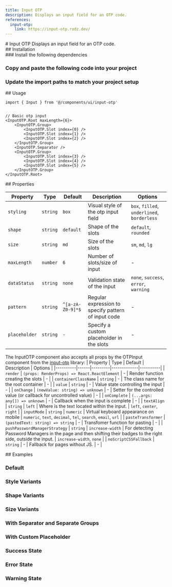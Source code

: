```yaml
---
title: Input OTP
description: Displays an input field for an OTP code.
references:
  input-otp:
    link: https://input-otp.rodz.dev/
---
```

<ContentContainer>

<Section gap="1">
# Input OTP
<Paragraph size={'extraLarge'} color={'tertiary'}>Displays an input field for an OTP code.</Paragraph>
<ComponentPreview name="input-otp" withRecipe/>
</Section>

<Section>
## Installation

<Steps>
<Section>
### Install the following dependencies

<InstallTabs pkg="input-otp" />

### Copy and paste the following code into your project

<ComponentSource name="input-otp" />

### Update the import paths to match your project setup

</Section>
</Steps>
</Section>

<Section>
## Usage

```tsx
import { Input } from '@/components/ui/input-otp'
```
```tsx

// Basic otp input
<InputOTP.Root maxLength={6}>
    <InputOTP.Group>
        <InputOTP.Slot index={0} />
        <InputOTP.Slot index={1} />
        <InputOTP.Slot index={2} />
    </InputOTP.Group>
    <InputOTP.Separator />
    <InputOTP.Group>
        <InputOTP.Slot index={3} />
        <InputOTP.Slot index={4} />
        <InputOTP.Slot index={5} />
    </InputOTP.Group>
</InputOTP.Root>
```
</Section>

<Section>
## Properties

| Property | Type | Default | Description | Options |
|----------|------|---------|-------------|----------|
| `styling` | `string` | `box` | Visual style of the otp input field | `box`, `filled`, `underlined`, `borderless`|
| `shape` | `string` | `default` | Shape of the slots | `default`, `rounded` |
| `size` | `string` | `md` | Size of the slots | `sm`, `md`, `lg` |
| `maxLength` | `number` | `6` | Number of slots/size of input | - |
| `dataStatus` | `string` | `none` | Validation state of the input | `none`, `success`, `error`, `warning` |
| `pattern` | `string` | `^[a-zA-Z0-9]*$` | Regular expression to specify pattern of input code | - |
| `placeholder` | `string` | `-` | Specify a custom placeholder in the slots | - |


The InputOTP component also accepts all props by the OTPInput component from the [input-otp](https://input-otp.rodz.dev/) library:
| Property | Type | Default | Description | Options |
|----------|------|---------|-------------|----------|
| `render` | `(props: RenderProps) => React.ReactElement` | - | Render function creating the slots | - |
| `containerClassName` | `string` | - | The class name for the root container | - |
| `value` | `string` | - | Value state controlling the input | - |
| `onChange` | `(newValue: string) => unknown` | - | Setter for the controlled value (or callback for uncontrolled value) | - |
| `onComplete` | `(...args: any[]) => unknown` | - | Callback when the input is complete | - |
| `textAlign` | `string` | `left` | Where is the text located within the input. | `left`, `center`, `right` |
| `inputMode` | `string` | `numeric` | Virtual keyboard appearance on mobile | `numeric`, `text`, `decimal`, `tel`, `search`, `email`, `url` |
| `pasteTransformer` | `(pastedText: string) => string` | - | Transfomer function for pasting | - |
| `pushPasswordManagerStrategy` | `string` | `increase-width` | For detecting Password Managers in the page and then shifting their badges to the right side, outside the input. | `increase-width`, `none` |
| `noScriptCSSFallback` | `string` | - | Fallback for pages without JS. | - |


</Section>

<Section>
## Examples

### Default
<ComponentPreview name="input-otp" />

### Style Variants
<ComponentPreview name="input-otp" file="variants" />

### Shape Variants
<ComponentPreview name="input-otp" file="shape" />

### Size Variants
<ComponentPreview name="input-otp" file="size" />

### With Separator and Separate Groups
<ComponentPreview name="input-otp" file="separator" />

### With Custom Placeholder
<ComponentPreview name="input-otp" file="placeholder" />

### Success State
<ComponentPreview name="input-otp" file="success" />

### Error State
<ComponentPreview name="input-otp" file="error" />

### Warning State
<ComponentPreview name="input-otp" file="warning" />

</Section>
</ContentContainer>